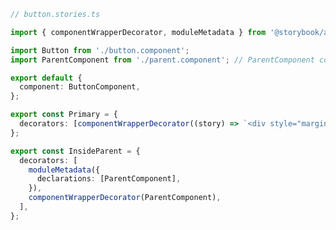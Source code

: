 ```ts
// button.stories.ts

import { componentWrapperDecorator, moduleMetadata } from '@storybook/angular';

import Button from './button.component';
import ParentComponent from './parent.component'; // ParentComponent contains ng-content

export default {
  component: ButtonComponent,
};

export const Primary = {
  decorators: [componentWrapperDecorator((story) => `<div style="margin: 3em">${story}</div>`)],
};

export const InsideParent = {
  decorators: [
    moduleMetadata({
      declarations: [ParentComponent],
    }),
    componentWrapperDecorator(ParentComponent),
  ],
};
```
